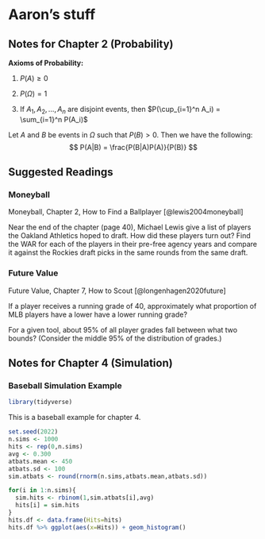 # Aaron's stuff

## Notes for Chapter 2 (Probability)

__Axioms of Probability:__

1. $P(A) \geq 0$

2. $P(\Omega)=1$

3. If $A_1, A_2, \ldots, A_n$ are disjoint events, then $P(\cup_{i=1}^n A_i) = \sum_{i=1}^n P(A_i)$

::: {.theorem name="Bayes theorem"}
Let $A$ and $B$ be events in $\Omega$ such that $P(B)>0$. Then we have the following:
$$
P(A|B) = \frac{P(B|A)P(A)}{P(B)}
$$
:::

## Suggested Readings

### Moneyball

Moneyball, Chapter 2, How to Find a Ballplayer [@lewis2004moneyball]

Near the end of the chapter (page 40), Michael Lewis give a list of players the Oakland Athletics hoped to draft. How did these players turn out? Find the WAR for each of the players in their pre-free agency years and compare it against the Rockies draft picks in the same rounds from the same draft.

### Future Value

Future Value, Chapter 7, How to Scout [@longenhagen2020future]

If a player receives a running grade of 40, approximately what proportion of MLB players have a lower have a lower running grade?

For a given tool, about 95\% of all player grades fall between what two bounds? (Consider the middle 95\% of the distribution of grades.)

## Notes for Chapter 4 (Simulation)

### Baseball Simulation Example

```r
library(tidyverse)
```

This is a baseball example for chapter 4.

```r
set.seed(2022)
n.sims <- 1000
hits <- rep(0,n.sims)
avg <- 0.300
atbats.mean <- 450
atbats.sd <- 100
sim.atbats <- round(rnorm(n.sims,atbats.mean,atbats.sd))

for(i in 1:n.sims){
  sim.hits <- rbinom(1,sim.atbats[i],avg)
  hits[i] = sim.hits
}
hits.df <- data.frame(Hits=hits)
hits.df %>% ggplot(aes(x=Hits)) + geom_histogram()
```